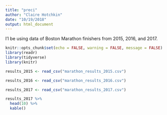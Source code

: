 ```yaml
---
title: "preci"
author: "Claire Hotchkin"
date: "10/19/2018"
output: html_document
---
```

I'l be using data of Boston Marathon finishers from 2015, 2016, and 2017. 

```r
knitr::opts_chunk$set(echo = FALSE, warning = FALSE, message = FALSE)
library(readr)
library(tidyverse)
library(knitr)

```

```r
results_2015 <- read_csv("marathon_results_2015.csv")

results_2016 <- read_csv("marathon_results_2016.csv")

results_2017 <- read_csv("marathon_results_2017.csv")

results_2017 %>%
  head(10) %>%
  kable()
```



